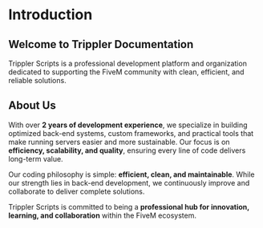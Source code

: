 # Introduction

## Welcome to Trippler Documentation

Trippler Scripts is a professional development platform and organization dedicated to supporting the FiveM community with clean, efficient, and reliable solutions.

## About Us

With over **2 years of development experience**, we specialize in building optimized back-end systems, custom frameworks, and practical tools that make running servers easier and more sustainable. Our focus is on **efficiency, scalability, and quality**, ensuring every line of code delivers long-term value.

Our coding philosophy is simple: **efficient, clean, and maintainable**. While our strength lies in back-end development, we continuously improve and collaborate to deliver complete solutions.

Trippler Scripts is committed to being a **professional hub for innovation, learning, and collaboration** within the FiveM ecosystem.

